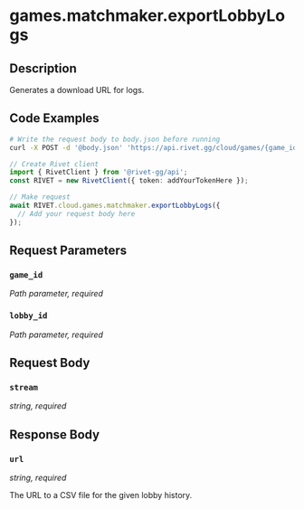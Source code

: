 

# games.matchmaker.exportLobbyLogs

## Description

Generates a download URL for logs.


## Code Examples

<CodeGroup title='Request' tag='POST' label='https://api.rivet.gg/cloud/games/{game_id}/matchmaker/lobbies/{lobby_id}/logs/export'>

```bash {{ title: 'cURL' }}
# Write the request body to body.json before running
curl -X POST -d '@body.json' 'https://api.rivet.gg/cloud/games/{game_id}/matchmaker/lobbies/{lobby_id}/logs/export'
```

```ts
// Create Rivet client
import { RivetClient } from '@rivet-gg/api';
const RIVET = new RivetClient({ token: addYourTokenHere });

// Make request
await RIVET.cloud.games.matchmaker.exportLobbyLogs({
  // Add your request body here
});
```

</CodeGroup>


## Request Parameters


### `game_id`

_Path parameter, required_





### `lobby_id`

_Path parameter, required_





## Request Body

### `stream`

_string, required_




## Response Body

### `url`

_string, required_

The URL to a CSV file for the given lobby history.



